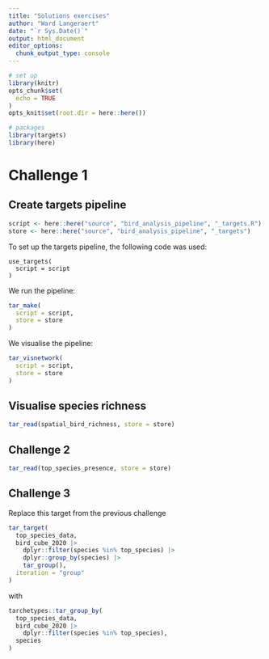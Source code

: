 ```yaml
---
title: "Solutions exercises"
author: "Ward Langeraert"
date: "`r Sys.Date()`"
output: html_document
editor_options: 
  chunk_output_type: console
---
```


```r
# set up
library(knitr)
opts_chunk$set(
  echo = TRUE
)
opts_knit$set(root.dir = here::here())
```

```r
# packages
library(targets)
library(here)
```

# Challenge 1
## Create targets pipeline

```r
script <- here::here("source", "bird_analysis_pipeline", "_targets.R")
store <- here::here("source", "bird_analysis_pipeline", "_targets")
```

To set up the targets pipeline, the following code was used:

```
use_targets(
  script = script
)
```

We run the pipeline:

```r
tar_make(
  script = script,
  store = store
)
```

We visualise the pipeline:

```r
tar_visnetwork(
  script = script,
  store = store
)
```

## Visualise species richness

```r
tar_read(spatial_bird_richness, store = store)
```

## Challenge 2

```r
tar_read(top_species_presence, store = store)
```

## Challenge 3

Replace this target from the previous challenge

```r
tar_target(
  top_species_data,
  bird_cube_2020 |>
    dplyr::filter(species %in% top_species) |>
    dplyr::group_by(species) |>
    tar_group(),
  iteration = "group"
)
```

with

```r
tarchetypes::tar_group_by(
  top_species_data,
  bird_cube_2020 |>
    dplyr::filter(species %in% top_species),
  species
)
```
